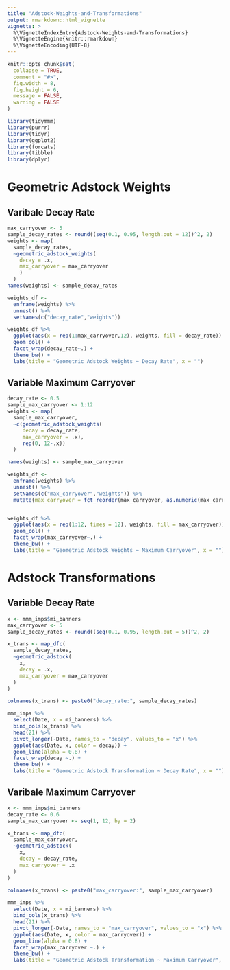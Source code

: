 ```yaml
---
title: "Adstock-Weights-and-Transformations"
output: rmarkdown::html_vignette
vignette: >
  %\VignetteIndexEntry{Adstock-Weights-and-Transformations}
  %\VignetteEngine{knitr::rmarkdown}
  %\VignetteEncoding{UTF-8}
---
```


```r
knitr::opts_chunk$set(
  collapse = TRUE,
  comment = "#>",
  fig.width = 8,
  fig.height = 6,
  message = FALSE,
  warning = FALSE
)
```

```r
library(tidymmm)
library(purrr)
library(tidyr)
library(ggplot2)
library(forcats)
library(tibble)
library(dplyr)
```

# Geometric Adstock Weights

## Varibale Decay Rate 

```r
max_carryover <- 5
sample_decay_rates <- round((seq(0.1, 0.95, length.out = 12))^2, 2)
weights <- map(
  sample_decay_rates, 
  ~geometric_adstock_weights(
    decay = .x,
    max_carryover = max_carryover
    )
  )
names(weights) <- sample_decay_rates

weights_df <- 
  enframe(weights) %>%
  unnest() %>%
  setNames(c("decay_rate","weights"))

weights_df %>%
  ggplot(aes(x = rep(1:max_carryover,12), weights, fill = decay_rate)) +
  geom_col() +
  facet_wrap(decay_rate~.) +
  theme_bw() +
  labs(title = "Geometric Adstock Weights ~ Decay Rate", x = "")
```

## Variable Maximum Carryover

```r
decay_rate <- 0.5
sample_max_carryover <- 1:12
weights <- map(
  sample_max_carryover, 
  ~c(geometric_adstock_weights(
     decay = decay_rate,
     max_carryover = .x), 
     rep(0, 12-.x))
  )

names(weights) <- sample_max_carryover

weights_df <- 
  enframe(weights) %>%
  unnest() %>%
  setNames(c("max_carryover","weights")) %>%
  mutate(max_carryover = fct_reorder(max_carryover, as.numeric(max_carryover), sum))


weights_df %>%
  ggplot(aes(x = rep(1:12, times = 12), weights, fill = max_carryover)) +
  geom_col() +
  facet_wrap(max_carryover~.) +
  theme_bw() +
  labs(title = "Geometric Adstock Weights ~ Maximum Carryover", x = "")
```

# Adstock Transformations

## Variable Decay Rate

```r
x <- mmm_imps$mi_banners
max_carryover <- 5
sample_decay_rates <- round((seq(0.1, 0.95, length.out = 5))^2, 2)

x_trans <- map_dfc(
  sample_decay_rates, 
  ~geometric_adstock(
    x,
    decay = .x,
    max_carryover = max_carryover
  )
)

colnames(x_trans) <- paste0("decay_rate:", sample_decay_rates)

mmm_imps %>%
  select(Date, x = mi_banners) %>%
  bind_cols(x_trans) %>%
  head(21) %>%
  pivot_longer(-Date, names_to = "decay", values_to = "x") %>%
  ggplot(aes(Date, x, color = decay)) +
  geom_line(alpha = 0.8) +
  facet_wrap(decay ~.) +
  theme_bw() +
  labs(title = "Geometric Adstock Transformation ~ Decay Rate", x = "")
```

## Varibale Maximum Carryover

```r
x <- mmm_imps$mi_banners
decay_rate <- 0.6
sample_max_carryover <- seq(1, 12, by = 2)

x_trans <- map_dfc(
  sample_max_carryover, 
  ~geometric_adstock(
    x,
    decay = decay_rate,
    max_carryover = .x
  )
)

colnames(x_trans) <- paste0("max_carryover:", sample_max_carryover)

mmm_imps %>%
  select(Date, x = mi_banners) %>%
  bind_cols(x_trans) %>%
  head(21) %>%
  pivot_longer(-Date, names_to = "max_carryover", values_to = "x") %>%
  ggplot(aes(Date, x, color = max_carryover)) +
  geom_line(alpha = 0.8) +
  facet_wrap(max_carryover ~.) +
  theme_bw() +
  labs(title = "Geometric Adstock Transformation ~ Maximum Carryover", x = "")
```

